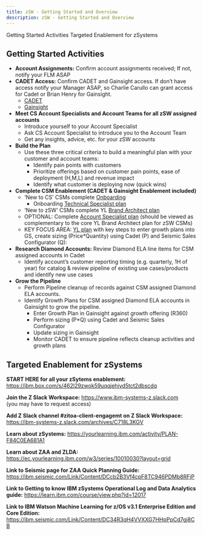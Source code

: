 ```yaml
---
title: zSW - Getting Started and Overview
description: zSW - Getting Started and Overview
---
```


<AnchorLinks small>

  <AnchorLink>Getting Started Activities</AnchorLink>
  <AnchorLink>Targeted Enablement for zSystems</AnchorLink>

</AnchorLinks>

<Column>

## Getting Started Activities

* **Account Assignments:** Confirm account assignments received; If not, notify your FLM ASAP
* **CADET Access:** Confirm CADET and Gainsight access. If don’t have access notify your Manager ASAP, so Charlie Carullo can grant access for Cadet or Brian Henry for Gainsight.
    * <a href="https://cadet.az14.dal.cpc.ibm.com/Cadet/MembersPages/ReportViewer.aspx">CADET</a>
    * <a href="https://auth.gainsightcloud.com/login#/">Gainsight</a>
* **Meet CS Account Specialists and Account Teams for all zSW assigned accounts**
    * Introduce yourself to your Account Specialist
    * Ask CS Account Specialist to introduce you to the Account Team
    * Get any insights, advice, etc. for your zSW accounts
* **Build the Plan**
    * Use these three critical criteria to build a meaningful plan with your customer and account teams:
        * Identify pain points with customers
        * Prioritize offerings based on customer pain points, ease of deployment (H,M,L) and revenue impact
        * Identify what customer is deploying now (quick wins)
* **Complete CSM Enablement (CADET & Gainsight Enablement included)**
    * ‘New to CS’ CSMs complete <a href="https://w3.ibm.com/w3publisher/customersuccess/being-a-csm/welcome-to-the-customer-success-team/csm-new-hire-onboarding">Onboarding</a>
        * Onboarding <a href="https://yourlearning.ibm.com/activity/PLAN-67610AFBAA6C">Technical Specialist plan</a>
    * ‘New to zSW’ CSMs complete YL <a href="https://yourlearning.ibm.com/activity/PLAN-AE67C1767A51">Brand Architect plan</a>
    * OPTIONAL: Complete <a href="https://yourlearning.ibm.com/activity/PLAN-B693F83B676A">Account Specialist plan</a> (should be viewed as complementary to the core YL Brand Architect plan for zSW CSMs)
    * KEY FOCUS AREA:  <a href="https://yourlearning.ibm.com/activity/PLAN-919BD88EA45F/track-progress?planIdFromParentTab=PLAN-2D7523B92E8A&sectionIdFromParentTab=SECTION-C&planIdForChildTab=PLAN-919BD88EA45F">YL plan</a> with key steps to enter growth plans into GS, create sizing (Price*Quantity) using Cadet (P) and Seismic Sales Configurator (Q):
* **Research Diamond Accounts:** Review Diamond ELA line items for CSM assigned accounts in Cadet
    * Identify account’s customer reporting timing (e.g. quarterly, 1H of year) for catalog & review pipeline of existing use cases/products and identify new use cases
* **Grow the Pipeline**
    * Perform Pipeline cleanup of records against CSM assigned Diamond ELA accounts.
    * Identify Growth Plans for CSM assigned Diamond ELA accounts in Gainsight to grow the pipeline.
        * Enter Growth Plan in Gainsight against growth offering (R360)
        * Perform sizing (P*Q) using Cadet and Seismic Sales Configurator
        * Update sizing in Gainsight
        * Monitor CADET to ensure pipeline reflects cleanup activities and growth plans

</Column>

<Column>

## Targeted Enablement for zSystems

**START HERE for all your zSytems enablement:**  https://ibm.box.com/s/462l29zwok59uqqjehiyd5tct2dbscdq 

**Join the Z Slack Workspace:** https://www.ibm-systems-z.slack.com <br/> (you may have to request access) <br/>

**Add Z Slack channel #zitoa-client-engagemt on Z Slack Workspace:** https://ibm-systems-z.slack.com/archives/C718L3KGV <br/>

**Learn about zSystems:** https://yourlearning.ibm.com/activity/PLAN-F84C0EA681A1 <br/>

**Learn about ZAA and ZLDA:** https://ec.yourlearning.ibm.com/w3/series/10010030?layout=grid <br/>

**Link to Seismic page for ZAA Quick Planning Guide:** https://ibm.seismic.com/Link/Content/DCcb2B3Vf4cpF8TC946PDMb8RFjP <br/>

**Link to Getting to know IBM zSystems Operational Log and Data Analytics guide:** https://learn.ibm.com/course/view.php?id=12017 <br/>

**Link to IBM Watson Machine Learning for z/OS v3.1 Enterprise Edition and Core Edition:** https://ibm.seismic.com/Link/Content/DC34R3qH4VVXXG7HHpPpCd7gj8CB

</Column>

